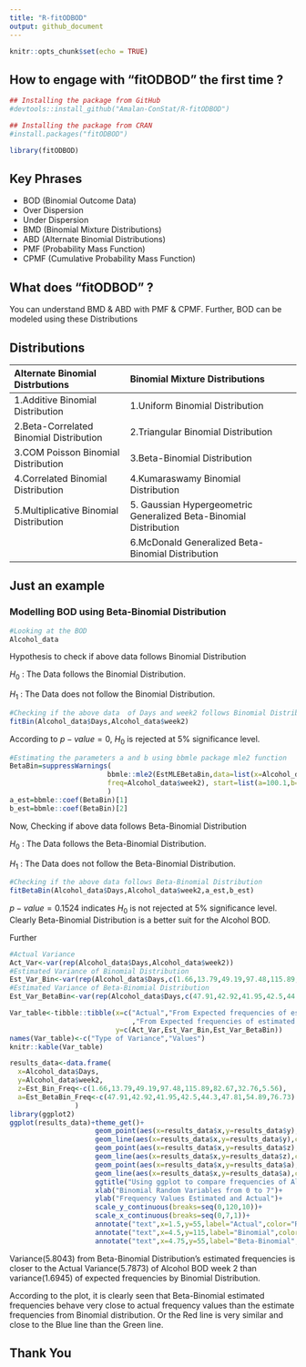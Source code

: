 ```yaml
---
title: "R-fitODBOD"
output: github_document
---
```


```r
knitr::opts_chunk$set(echo = TRUE)
```

## How to engage with "fitODBOD" the first time ?
```r
## Installing the package from GitHub
#devtools::install_github("Amalan-ConStat/R-fitODBOD")

## Installing the package from CRAN
#install.packages("fitODBOD")

library(fitODBOD)
```
## Key Phrases
* BOD (Binomial Outcome Data)
* Over Dispersion
* Under Dispersion
* BMD (Binomial Mixture Distributions)
* ABD (Alternate Binomial Distributions)
* PMF (Probability Mass Function)
* CPMF (Cumulative Probability Mass Function)

## What does "fitODBOD" ?
You can understand BMD & ABD with PMF & CPMF. Further, BOD can be modeled using these Distributions

## Distributions

| Alternate Binomial Distrbutions | Binomial Mixture Distributions|
|:-----------------------|:----------------------------------|
|1.Additive Binomial Distribution|1.Uniform Binomial Distribution |
|2.Beta-Correlated Binomial Distribution|2.Triangular Binomial Distribution|
|3.COM Poisson Binomial Distribution|3.Beta-Binomial Distribution|
|4.Correlated Binomial Distribution|4.Kumaraswamy Binomial Distribution|
|5.Multiplicative Binomial Distribution|5. Gaussian Hypergeometric Generalized Beta-Binomial Distribution|
||6.McDonald Generalized Beta-Binomial Distribution|


## Just an example
### Modelling BOD using Beta-Binomial Distribution
```r
#Looking at the BOD
Alcohol_data
```

Hypothesis to check if above data follows Binomial Distribution

$H_0$ : The Data follows the Binomial Distribution. 

$H_1$ : The Data does not follow the Binomial Distribution.

```r
#Checking if the above data  of Days and week2 follows Binomial Distribution
fitBin(Alcohol_data$Days,Alcohol_data$week2)
```

According to $p-value=0$, $H_0$ is rejected at $5\%$ significance level.

```r
#Estimating the parameters a and b using bbmle package mle2 function
BetaBin=suppressWarnings(
                        bbmle::mle2(EstMLEBetaBin,data=list(x=Alcohol_data$Days,
                        freq=Alcohol_data$week2), start=list(a=100.1,b=100.1))
                        )
a_est=bbmle::coef(BetaBin)[1]                    
b_est=bbmle::coef(BetaBin)[2]
```

Now, Checking if above data follows Beta-Binomial Distribution

$H_0$ : The Data follows the Beta-Binomial Distribution. 

$H_1$ : The Data does not follow the Beta-Binomial Distribution.

```r
#Checking if the above data follows Beta-Binomial Distribution
fitBetaBin(Alcohol_data$Days,Alcohol_data$week2,a_est,b_est)
```

$p-value=0.1524$ indicates $H_0$ is not rejected at $5\%$ significance level.
Clearly Beta-Binomial Distribution is a better suit for the Alcohol BOD.

Further 
```r
#Actual Variance
Act_Var<-var(rep(Alcohol_data$Days,Alcohol_data$week2))
#Estimated Variance of Binomial Distribution
Est_Var_Bin<-var(rep(Alcohol_data$Days,c(1.66,13.79,49.19,97.48,115.89,82.67,32.76,5.56)))
#Estimated Variance of Beta-Binomial Distribution
Est_Var_BetaBin<-var(rep(Alcohol_data$Days,c(47.91,42.92,41.95,42.5,44.3,47.81,54.89,76.73)))
```
```r
Var_table<-tibble::tibble(x=c("Actual","From Expected frequencies of estimated Binomial Distribution"
                              ,"From Expected frequencies of estimated Beta-Binomial Distribution"),
                          y=c(Act_Var,Est_Var_Bin,Est_Var_BetaBin))
names(Var_table)<-c("Type of Variance","Values")
knitr::kable(Var_table)

results_data<-data.frame(
  x=Alcohol_data$Days,
  y=Alcohol_data$week2,
  z=Est_Bin_Freq<-c(1.66,13.79,49.19,97.48,115.89,82.67,32.76,5.56),
  a=Est_BetaBin_Freq<-c(47.91,42.92,41.95,42.5,44.3,47.81,54.89,76.73)
                )
library(ggplot2)
ggplot(results_data)+theme_get()+
                     geom_point(aes(x=results_data$x,y=results_data$y),color="red")+
                     geom_line(aes(x=results_data$x,y=results_data$y),color="red")+
                     geom_point(aes(x=results_data$x,y=results_data$z),color="green")+
                     geom_line(aes(x=results_data$x,y=results_data$z),color="green")+
                     geom_point(aes(x=results_data$x,y=results_data$a),color="blue")+
                     geom_line(aes(x=results_data$x,y=results_data$a),color="blue")+
                     ggtitle("Using ggplot to compare frequencies of Alcohol BOD")+
                     xlab("Binomial Random Variables from 0 to 7")+
                     ylab("Frequency Values Estimated and Actual")+
                     scale_y_continuous(breaks=seq(0,120,10))+
                     scale_x_continuous(breaks=seq(0,7,1))+
                     annotate("text",x=1.5,y=55,label="Actual",color="Red")+
                     annotate("text",x=4.5,y=115,label="Binomial",color="Green")+
                     annotate("text",x=4.75,y=55,label="Beta-Binomial",color="Blue")
```

Variance($5.8043$) from Beta-Binomial Distribution's estimated frequencies is closer to 
the Actual Variance($5.7873$) of Alcohol BOD week 2 than variance($1.6945$) of expected frequencies by 
Binomial Distribution.

According to the plot, it is clearly seen that Beta-Binomial estimated frequencies behave very close to actual
frequency values than the estimate frequencies from Binomial distribution. Or the Red line is very similar and
close to the Blue line than the Green line.

## Thank You

